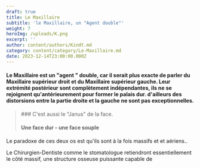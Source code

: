 ```yaml
---
draft: true
title: Le Maxillaire
subtitle: 'le Maxillaire, un "Agent double"'
weight: 7
heroImg: /uploads/K.png
excerpt: ''
author: content/authors/Kindt.md
category: content/category/Le-Maxillaire.md
date: 2023-12-14T23:00:00.000Z
---
```


#### Le Maxillaire est un "agent " double, car il serait plus exacte de parler du Maxillaire supérieur droit et du Maxillaire supérieur gauche. Leur extrémité postérieur sont complètement indépendantes, ils ne se rejoignent qu'antérieurement pour former le palais dur. d'ailleurs des distorsions entre la partie droite et la gauche ne sont pas exceptionnelles.

<Space height={20} />

<BlockQuote>
  ### C'est aussi le "Janus" de la face.

  #### Une face dur - une face souple
</BlockQuote>

Le paradoxe de ces deux os est qu'ils sont à la fois massifs et et aériens..

Le Chirurgien-Dentiste comme le stomatologue retiendront essentiellement le côté massif, une structure osseuse puissante capable de 

